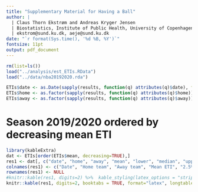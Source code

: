 ```yaml
---
title: "Supplementary Material for Having a Ball"
author: | 
  | Claus Thorn Ekstrøm and Andreas Kryger Jensen
  | Biostatistics, Institute of Public Health, University of Copenhagen
  | ekstrom@sund.ku.dk, aeje@sund.ku.dk
date: "`r format(Sys.time(), '%d %B, %Y')`"
fontsize: 11pt  
output: pdf_document
---
```


```r
rm(list=ls())
load("../analysis/est_ETIs.RData")
load("../data/nba20192020.rda")

ETIs$date <- as.Date(sapply(results, function(q) attributes(q)$date), format="%B %e, %Y")
ETIs$home <- as.factor(sapply(results, function(q) attributes(q)$home))
ETIs$away <- as.factor(sapply(results, function(q) attributes(q)$away))
```

# Season 2019/2020 ordered by decreasing mean ETI
```r
library(kableExtra)
dat <- ETIs[order(ETIs$mean, decreasing=TRUE),]
res1 <- dat[, c("date", "home", "away", "mean", "lower", "median", "upper")]
colnames(res1) <- c("Date", "Home team", "Away team", "Mean ETI", "2.5% ETI", "50% ETI", "9.75 ETI")
rownames(res1) <- NULL
#knitr::kable(res1, digits=2) %>%  kable_styling(latex_options = "striped")  %>%  kable_styling(font_size = 8)
knitr::kable(res1, digits=2, booktabs = TRUE, format="latex", longtable=TRUE, linesep = c("", "", "", "")) %>% kable_styling(latex_options = c("hold_position", "repeat_header")) %>%  kable_styling(font_size = 8)
```

